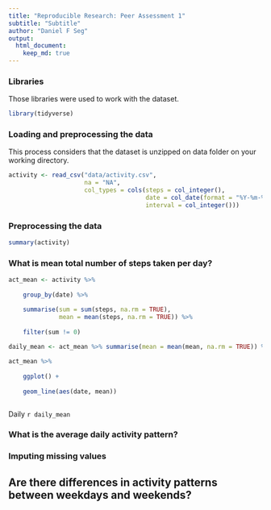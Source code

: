 ```yaml
---
title: "Reproducible Research: Peer Assessment 1"
subtitle: "Subtitle"
author: "Daniel F Seg"
output: 
  html_document:
    keep_md: true
---
```


### **Libraries**

Those libraries were used to work with the dataset.

```r
library(tidyverse)
```

### Loading and preprocessing the data

This process considers that the dataset is unzipped on data folder on your working directory.

```r
activity <- read_csv("data/activity.csv", 
                     na = "NA",
                     col_types = cols(steps = col_integer(), 
                                      date = col_date(format = "%Y-%m-%d"), 
                                      interval = col_integer()))
```

### Preprocessing the data

```r

summary(activity)

```

### What is mean total number of steps taken per day?

```r

act_mean <- activity %>%
    
    group_by(date) %>%

    summarise(sum = sum(steps, na.rm = TRUE), 
              mean = mean(steps, na.rm = TRUE)) %>%
    
    filter(sum != 0)
    
daily_mean <- act_mean %>% summarise(mean = mean(mean, na.rm = TRUE)) %>% as.numeric()

act_mean %>%    
        
    ggplot() +
    
    geom_line(aes(date, mean))



```

Daily `r daily_mean`

### What is the average daily activity pattern?



### Imputing missing values



## Are there differences in activity patterns between weekdays and weekends?
